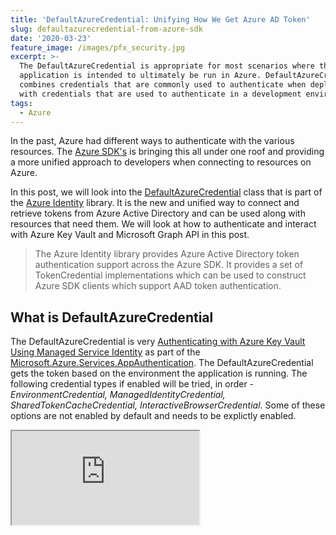 ```yaml
---
title: 'DefaultAzureCredential: Unifying How We Get Azure AD Token'
slug: defaultazurecredential-from-azure-sdk
date: '2020-03-23'
feature_image: /images/pfx_security.jpg
excerpt: >-
  The DefaultAzureCredential is appropriate for most scenarios where the
  application is intended to ultimately be run in Azure. DefaultAzureCredential
  combines credentials that are commonly used to authenticate when deployed,
  with credentials that are used to authenticate in a development environment.
tags:
  - Azure
---
```

In the past, Azure had different ways to authenticate with the various resources. The [Azure SDK's](https://azure.github.io/azure-sdk/index.html) is bringing this all under one roof and providing a more unified approach to developers when connecting to resources on Azure.

In this post, we will look into the [DefaultAzureCredential](https://github.com/Azure/azure-sdk-for-net/blob/727ab08412e60394b6fea8b13cac47d83aca1f3b/sdk/identity/Azure.Identity/README.md#defaultazurecredential) class that is part of the [Azure Identity](https://github.com/Azure/azure-sdk-for-net/blob/727ab08412e60394b6fea8b13cac47d83aca1f3b/sdk/identity/Azure.Identity/README.md) library. It is the new and unified way to connect and retrieve tokens from Azure Active Directory and can be used along with resources that need them. We will look at how to authenticate and interact with Azure Key Vault and Microsoft Graph API in this post.

> The Azure Identity library provides Azure Active Directory token authentication support across the Azure SDK. It provides a set of TokenCredential implementations which can be used to construct Azure SDK clients which support AAD token authentication.

## What is DefaultAzureCredential

The DefaultAzureCredential is very [Authenticating with Azure Key Vault Using Managed Service Identity](/blog/authenticating-with-azure-key-vault-using-managed-service-identity/) as part of the [Microsoft.Azure.Services.AppAuthentication](https://www.nuget.org/packages/Microsoft.Azure.Services.AppAuthentication/). The DefaultAzureCredential gets the token based on the environment the application is running. The following credential types if enabled will be tried, in order - _EnvironmentCredential, ManagedIdentityCredential, SharedTokenCacheCredential, InteractiveBrowserCredential_. Some of these options are not enabled by default and needs to be explictly enabled.

<iframe src="https://www.youtube.com/embed/TU82BTmeNeU" />

## Azure Key Vault

When connecting with Key Vault, make sure to provide the identity (Service Principal or Managed Identity) with relevant Access Policies in the Key Vault. It can be added via the Azure portal (or cli, PowerShell, etc.).

![](/images/key_vault_access_policies.jpg)

Using the [Azure Key Vault client library for .NET v4](https://docs.microsoft.com/en-us/azure/key-vault/quick-create-net) you can access and retrieve Key Vault Secret as below. The DefaultAzureCredential inherits from TokenCredential, which the SecretClient expects.

```csharp
var secretClient = new SecretClient(
    new Uri("https://identitytest.vault.azure.net"),
    new DefaultAzureCredential());
var secret = await secretClient.GetSecretAsync("<SecretName>");

```

If you are using the [version 3 of the KeyVaultClient](https://docs.microsoft.com/en-us/azure/key-vault/quick-create-net-v3) to connect to Key Vault, you can use the below snippet to connect and retrieve a secret from the Key Vault.

```csharp
var credential = new DefaultAzureCredential();
var keyVaultClient = new KeyVaultClient(async (authority, resource, scope) =>
{
    var token = credential.GetToken(
        new Azure.Core.TokenRequestContext(
            new[] { "https://vault.azure.net/.default" }));
    return token.Token;
});

var secret = await keyVaultClient
    .GetSecretAsync("<Secret Identifier>");

```

## Microsoft Graph API

When connecting with the <BlogLink
  href="/blog/how-to-authenticate-with-microsoft-graph-api-using-managed-service-identity"
  title="How to Authenticate With Microsoft Graph API Using Managed Service Identity"
  description="Read this interesting blog post"
  authorImage="/images/logo-512x512-24.png"
  authorName="Rahul Nath"
  authorTitle="Rahul Pulikkot Nath"
  featureImage="/images/azure_ad_app_graph_api.jpg"
/>, we can get a token to authenticate using the same DefaultAzureCredential. I am not sure if there is a GraphServiceClient variant that takes in the TokenCredential (similar to SecretsClient). Do drop in the comments if you are aware of one.

```csharp
var credential = new DefaultAzureCredential();
var token = credential.GetToken(
    new Azure.Core.TokenRequestContext(
        new[] { "https://graph.microsoft.com/.default" }));

var accessToken = token.Token;
var graphServiceClient = new GraphServiceClient(
    new DelegateAuthenticationProvider((requestMessage) =>
    {
        requestMessage
        .Headers
        .Authorization = new AuthenticationHeaderValue("bearer", accessToken);

        return Task.CompletedTask;
    }));

```

### Local Development

In your local environment, DefaultAzureCredential uses the shared token credential from the IDE. In the case of Visual Studio, you can configure the account to use under Options -> Azure Service Authentication. By default, the accounts that you use to log in to Visual Studio does appear here. If you have multiple accounts configured, set the [SharedTokenCacheUsername](https://docs.microsoft.com/en-us/dotnet/api/azure.identity.defaultazurecredentialoptions.sharedtokencacheusername?view=azure-dotnet) property to specify the account to use.

<BlogLink
  href="/blog/azure-managed-service-identity-and-local-development/"
  title="Azure Managed Service Identity And Local Development"
  description="One of the common challenges when building cloud applications is managing credentials for authenticating to cloud services. The Managed Service Identity feature of Azure AD provides an automatically managed identity in Azure AD. This identity helps authenticate with cloud service that supports Azure…"
  authorImage="/images/logo-512x512-24.png"
  authorName="Rahul Nath"
  authorTitle="Rahul Pulikkot Nath"
  featureImage="/images/defaultazurecredential_environment_credential.jpg"
/>

In my case, I have my hotmail address (associated with my Azure subscription) and my work address added to Visual Studio. However, when using my hotmail account to access KeyVault or Graph API, I ran into this [issue](https://github.com/Azure/azure-sdk-for-net/issues/8658). Explicitly adding in a new user to my Azure AD and using that from Visual Studio resolved the issue.

> I ran into issues when using my Microsoft account, that I use to login to Azure account. Adding in a new user to Azure AD and using that from Visual Studio got it working.

![](/images/vs_azure_service_authentication.jpg)

The SharedTokenCacheUsername can be passed into the DefaultAzureCredential using the CredentialOptions, as shown below. I am using the [#if DEBUG directive](https://docs.microsoft.com/en-us/dotnet/csharp/language-reference/preprocessor-directives/preprocessor-if) to enable this only on debug build.

```csharp
var azureCredentialOptions = new DefaultAzureCredentialOptions();
#if DEBUG
    azureCredentialOptions.SharedTokenCacheUsername = "<AD User Name>";
#endif

var credential = new DefaultAzureCredential(azureCredentialOptions);

```

To make the above source-control friendly, you can move the '<AD User Name>' to your configuration file, so that each team member can set it as required. The same can also be achieved by setting '_AZURE\_\_USERNAME_' environment variable. Once set make sure to restart Visual Studio to reflect. With the _AZURE\_\_USERNAME_ set you no longer need to explicitly set the SharedTokenCacheUsername.

> Set _AZURE\_\_USERNAME_ to avoid having to write the extra code to set the SharedTokenCacheUsername

Alternatively, you can also set Environment variables and specify the 'AZURE\_CLIENT\_ID', 'AZURE\_TENANT\_ID', and 'AZURE\_CLIENT\_SECRET' which will be automatically picked up and used to authenticate. Check out this [Authenticating a Client Application with Azure Key Vault](/blog/authenticating-a-client-application-with-azure-key-vault/).

Hope this helps you get started with the new set of Azure SDK's!

_Thanks to_ [_Jon Gallant_](https://blog.jongallant.com/2019/11/azure-sdks/) _for reaching out and encouraging me to check out this new set of SDK's_
